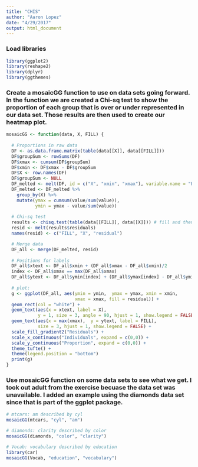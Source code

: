 ```yaml
---
title: "CHIS"
author: "Aaron Lopez"
date: "4/29/2017"
output: html_document
---
```


### Load libraries
```r

library(ggplot2)
library(reshape2)
library(dplyr)
library(ggthemes)
```

### Create a mosaicGG function to use on data sets going forward. In the function we are created a Chi-sq test to show the proportion of each group that is over or under represented in our data set. Those results are then used to create our heatmap plot. 

```r
mosaicGG <- function(data, X, FILL) {
  
  # Proportions in raw data
  DF <- as.data.frame.matrix(table(data[[X]], data[[FILL]]))
  DF$groupSum <- rowSums(DF)
  DF$xmax <- cumsum(DF$groupSum)
  DF$xmin <- DF$xmax - DF$groupSum
  DF$X <- row.names(DF)
  DF$groupSum <- NULL
  DF_melted <- melt(DF, id = c("X", "xmin", "xmax"), variable.name = "FILL")
  DF_melted <- DF_melted %>% 
    group_by(X) %>% 
    mutate(ymax = cumsum(value/sum(value)),
           ymin = ymax - value/sum(value))
  
  # Chi-sq test
  results <- chisq.test(table(data[[FILL]], data[[X]])) # fill and then x
  resid <- melt(results$residuals)
  names(resid) <- c("FILL", "X", "residual")

  # Merge data
  DF_all <- merge(DF_melted, resid)
  
  # Positions for labels
  DF_all$xtext <- DF_all$xmin + (DF_all$xmax - DF_all$xmin)/2
  index <- DF_all$xmax == max(DF_all$xmax)
  DF_all$ytext <- DF_all$ymin[index] + (DF_all$ymax[index] - DF_all$ymin[index])/2
  
  # plot:
  g <- ggplot(DF_all, aes(ymin = ymin,  ymax = ymax, xmin = xmin, 
                          xmax = xmax, fill = residual)) + 
  geom_rect(col = "white") +
  geom_text(aes(x = xtext, label = X),
            y = 1, size = 3, angle = 90, hjust = 1, show.legend = FALSE) +
  geom_text(aes(x = max(xmax),  y = ytext, label = FILL),
            size = 3, hjust = 1, show.legend = FALSE) +
  scale_fill_gradient2("Residuals") +
  scale_x_continuous("Individuals", expand = c(0,0)) +
  scale_y_continuous("Proportion", expand = c(0,0)) +
  theme_tufte() +
  theme(legend.position = "bottom")
  print(g)
}
```

### Use mosaicGG function on some data sets to see what we get. I took out adult from the exercise becuase the data set was unavailable. I added an example using the diamonds data set since that is part of the ggplot package.

```r
# mtcars: am described by cyl
mosaicGG(mtcars, "cyl", "am")

# diamonds: clarity described by color
mosaicGG(diamonds, "color", "clarity")

# Vocab: vocabulary described by education
library(car)
mosaicGG(Vocab, "education", "vocabulary")
```

